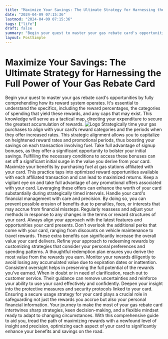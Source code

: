 ```yaml
---
title: "Maximize Your Savings: The Ultimate Strategy for Harnessing the Full Power of Your Gas Rebate Card"
date: "2024-04-09 07:15:36"
lastmod: "2024-04-09 07:15:36"
tags: ["life"]
draft: false
summary: "Begin your quest to master your gas rebate card's opportunities by fully comprehending how its reward system operates. It's essential to understand the specifics, including the reward percentages, the categories of spending that yield these rewards, and any caps that may exist. This knowledge will serve as a tactical map, directing your expenditure to secure the greatest accumulation of rewards."
layout: PostSimple
---
```

# Maximize Your Savings: The Ultimate Strategy for Harnessing the Full Power of Your Gas Rebate Card
Begin your quest to master your gas rebate card's opportunities by fully comprehending how its reward system operates. It's essential to understand the specifics, including the reward percentages, the categories of spending that yield these rewards, and any caps that may exist. This knowledge will serve as a tactical map, directing your expenditure to secure the greatest accumulation of rewards.
<img alt="Logo" class="lazyImg" data-src="https://cdn.seniorsselection.com/src_image/99ae79cbaeba2b1c8d00d2cd86700a00.webp" src="/statics/image/loading.webp"/>
Strategically time your gas purchases to align with your card’s reward categories and the periods when they offer increased rates. This strategic alignment allows you to capitalize on heightened reward rates and promotional periods, thus boosting your savings on each transaction involving fuel.
Take full advantage of signup bonuses, as they offer a significant opportunity to bolster your initial savings. Fulfilling the necessary conditions to access these bonuses can set off a significant initial surge in the value you derive from your card.
Maximize your benefits by purchasing fuel at gas stations affiliated with your card. This practice taps into optimized reward opportunities available with each affiliated transaction and can lead to maximized returns.
Keep a vigilant eye on and take full advantage of any promotional offers associated with your card. Leveraging these offers can enhance the worth of your card substantially during strategically timed intervals.
Handle your card's financial management with care and precision. By doing so, you can prevent possible erosion of benefits due to penalties, fees, or interests that may accrue from financial missteps.
Regularly reassess and adjust your methods in response to any changes in the terms or reward structures of your card. Always align your approach with the latest features and opportunities your card presents.
Don't overlook the additional perks that come with your card, ranging from discounts on vehicle maintenance to travel rewards. These extra benefits can significantly increase the overall value your card delivers.
Refine your approach to redeeming rewards by customizing strategies that consider your personal preferences and spending patterns. A thoughtful redemption plan ensures you derive the most value from the rewards you earn.
Monitor your rewards diligently to avoid losing any accumulated value due to expiration dates or inattention. Consistent oversight helps in preserving the full potential of the rewards you've earned.
When in doubt or in need of clarification, reach out to customer service. Their guidance can remove uncertainties and reinforce your ability to use your card effectively and confidently.
Deepen your insight into the protective measures and security protocols linked to your card. Ensuring a secure usage strategy for your card plays a crucial role in safeguarding not just the rewards you accrue but also your personal financial information.
Your journey to make the most of your gas rebate card intertwines sharp strategies, keen decision-making, and a flexible mindset ready to adapt to changing circumstances. With this comprehensive guide to aid you, tread the path of maximizing rewards with a newfound level of insight and precision, optimizing each aspect of your card to significantly enhance your benefits and savings on the road.
        